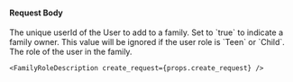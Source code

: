 
#### Request Body

<APIBlock>
  <APIField name="familyMember.userId" type="UUID" required>
    The unique userId of the User to add to a family.
  </APIField>
  <APIField name="familyMember.owner" type="Boolean" optional defaults="false">
    Set to `true` to indicate a family owner. This value will be ignored if the user role is `Teen` or `Child`.
  </APIField>
  <APIField name="familyMember.role" type="String" required>
    The role of the user in the family.

    <FamilyRoleDescription create_request={props.create_request} />
  </APIField>
</APIBlock>

<JSON title="Example Request JSON" src="family/request.json" />
